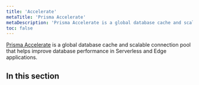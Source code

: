 ```yaml
---
title: 'Accelerate'
metaTitle: 'Prisma Accelerate'
metaDescription: 'Prisma Accelerate is a global database cache and scalable connection pool that helps improve database performance in Serverless and Edge applications.'
toc: false
---
```


<TopBlock>

[Prisma Accelerate](https://www.prisma.io/data-platform/accelerate) is a global database cache and scalable connection pool that helps improve database performance in Serverless and Edge applications.

</TopBlock>

## In this section

<Subsections depth="3" />
